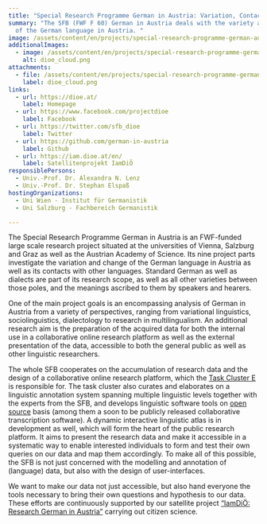 ```yaml
---
title: "Special Research Programme German in Austria: Variation, Contact, Perception"
summary: "The SFB (FWF F 60) German in Austria deals with the variety and change
  of the German language in Austria. "
image: /assets/content/en/projects/special-research-programme-german-austria-variation-contact-perception/dioe-center-type-sfb-ger.png
additionalImages:
  - image: /assets/content/en/projects/special-research-programme-german-austria-variation-contact-perception/additionalImages/dioe_cloud.png
    alt: dioe_cloud.png
attachments:
  - file: /assets/content/en/projects/special-research-programme-german-austria-variation-contact-perception/attachments/dioe_cloud.png
    label: dioe_cloud.png
links:
  - url: https://dioe.at/
    label: Homepage
  - url: https://www.facebook.com/projectdioe
    label: Facebook
  - url: https://twitter.com/sfb_dioe
    label: Twitter
  - url: https://github.com/german-in-austria
    label: Github
  - url: https://iam.dioe.at/en/
    label: Satellitenprojekt IamDiÖ
responsiblePersons:
  - Univ.-Prof. Dr. Alexandra N. Lenz
  - Univ.-Prof. Dr. Stephan Elspaß
hostingOrganizations:
  - Uni Wien - Institut für Germanistik
  - Uni Salzburg - Fachbereich Germanistik

---
```

The Special Research Programme German in Austria is an FWF-funded large scale research project situated at the universities of Vienna, Salzburg and Graz as well as the Austrian Academy of Science. Its nine project parts investigate the variation and change of the German language in Austria as well as its contacts with other languages. Standard German as well as dialects are part of its research scope, as well as all other varieties between those poles, and the meanings ascribed to them by speakers and hearers.

One of the main project goals is an encompassing analysis of German in Austria from a variety of perspectives, ranging from variational linguistics, sociolinguistics, dialectology to research in multilingualism. An additional research aim is the preparation of the acquired data for both the internal use in a collaborative online research platform as well as the external presentation of the data, accessible to both the general public as well as other linguistic researchers.

The whole SFB cooperates on the accumulation of research data and the design of a collaborative online research platform, which the [Task Cluster E](https://dioe.at/en/projects/task-cluster-e-research-platform/) is responsible for. The task cluster also curates and elaborates on a linguistic annotation system spanning multiple linguistic levels together with the experts from the SFB, and develops linguistic software tools on [open source](https://github.com/german-in-austria/) basis (among them a soon to be publicly released collaborative transcription software). A dynamic interactive linguistic atlas is in development as well, which will form the heart of the public research platform. It aims to present the research data and make it accessible in a systematic way to enable interested individuals to form and test their own queries on our data and map them accordingly. To make all of this possible, the SFB is not just concerned with the modelling and annotation of (language) data, but also with the design of user-interfaces.

We want to make our data not just accessible, but also hand everyone the tools necessary to bring their own questions and hypothesis to our data. These efforts are continuously supported by our satellite project [“IamDiÖ: Research German in Austria”](https://iam.dioe.at/en/) carrying out citizen science.